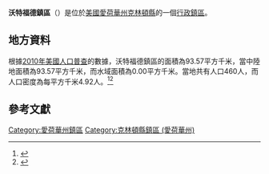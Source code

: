 {{noteTA
|G1=USState
|G2=地名
|G3=Unit
}}
{{Infobox settlement
|official_name            = 沃特福德鎮區
|native_name = Waterford Township
|settlement_type          = [[行政鎮區|行政鎮區]]
|image_skyline            = St. Joseph Church - Sugar Creek, Iowa 01.JPG
|imagesize                = 250px
|image_map                = Map highlighting Waterford Township, Clinton County, Iowa.svg
|mapsize                  = 250px
|pushpin_map  =USA Iowa
|pushpin_label = 沃特福德鎮區
|pushpin_label_position   = top
|pushpin_map_caption      = 沃特福德鎮區在愛荷華州的位置
|subdivision_type         = [[世界政區索引|國家]]
|subdivision_type1        = [[美国州份|州份]]
|subdivision_type2        = [[愛荷華州行政区划|縣]]
|subdivision_name         = [[美国|美国]]
|subdivision_name1        = [[愛荷華州|愛荷華州]]
|subdivision_name2        = [[克林頓縣_(愛荷華州)|克林頓縣]]
|elevation_ft             = 866
|elevation_m              = 264
|timezone                 = [[北美中部時區|北美中部時區]]
|area_total_km2           = 93.57
|area_land_km2            = 93.57
|area_water_km2           = 0.00
|area_total_sq_mi         = 
|area_land_sq_mi          = 
|area_water_sq_mi         = 
|population_as_of         = [[2010年美國人口普查|2010]]
|population_footnotes     = 
|population_total         = 460
|population_density_km2   = auto
|population_density_sq_mi = auto
|utc_offset               = -6
|coordinates              = {{coord|41|59|37|N|90|29|42|W|type:city_region:US-AL_source:GNS-enwiki|display=inline,title}}
| coor_pinpoint           = 
| coordinates_footnotes   = 
|timezone_DST             = CDT
|utc_offset_DST           = -5
|postal_code_type         = [[美國郵區編號|郵區編號]]
|postal_code              = 
|area_code                = {{link-en|电话区号563|Area code 563|563}}
|blank_name = [[地名信息系统|GNIS ID]]
|blank_info = 468949
}}
'''沃特福德鎮區'''（{{lang-en|Waterford Township}}）是位於[[美國|美國]][[愛荷華州|愛荷華州]][[克林頓縣_(愛荷華州)|克林頓縣]]的一個[[行政鎮區|行政鎮區]]。

== 地方資料 ==
根據[[2010年美國人口普查|2010年美國人口普查]]的數據，沃特福德鎮區的面積為93.57平方千米，當中陸地面積為93.57平方千米，而水域面積為0.00平方千米。當地共有人口460人，而人口密度為每平方千米4.92人。<ref name="GR8">{{cite web|url=http://factfinder2.census.gov|publisher=[[美国人口调查局|美国人口调查局]]|accessdate=2011-05-14|title=American FactFinder|archive-date=2013-09-11|archive-url=https://web.archive.org/web/20130911234518/http://factfinder2.census.gov/|dead-url=no}}</ref><ref>{{cite web|url=https://www.citypopulation.de/en/usa/iowa/admin/|title=USA: Iowa (Counties and Townships) - City Population}}</ref>

== 參考文獻 ==
{{reflist}}

{{克林頓縣 (愛荷華州)}}

{{DEFAULTSORT:Waterford Township}}
[[Category:愛荷華州鎮區|Category:愛荷華州鎮區]]
[[Category:克林頓縣鎮區_(愛荷華州)|Category:克林頓縣鎮區 (愛荷華州)]]

{{Iowa-geo-stub}}